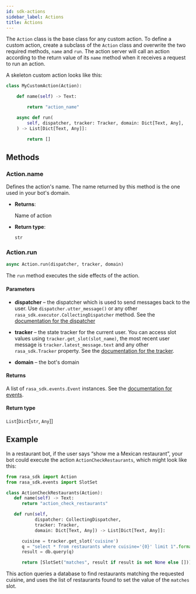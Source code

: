 ```yaml
---
id: sdk-actions
sidebar_label: Actions
title: Actions
---
```



The `Action` class is the base class for any custom action. To 
define a custom action, create a subclass of the `Action` class
and overwrite the two required methods, `name` and `run`. The
action server will call an action according to the return value 
of its `name` method when it receives a request to run an action.

A skeleton custom action looks like this:

```python
class MyCustomAction(Action):

    def name(self) -> Text:

        return "action_name"

    async def run(
        self, dispatcher, tracker: Tracker, domain: Dict[Text, Any],
    ) -> List[Dict[Text, Any]]:

        return []
```

## Methods

### Action.name

Defines the action's name. The name returned by this method is the one used in your bot's domain.

* **Returns**:

  Name of action

* **Return type**: 

  `str`

### Action.run

```python
async Action.run(dispatcher, tracker, domain)
```

The `run` method executes the side effects of the action. 



#### **Parameters**

  * **dispatcher** – the dispatcher which is used to
    send messages back to the user. Use
    `dispatcher.utter_message()` or any other
    `rasa_sdk.executor.CollectingDispatcher`
    method. See the [documentation for the dispatcher](sdk-dispatcher.mdx)

  * **tracker** – the state tracker for the current
    user. You can access slot values using
    `tracker.get_slot(slot_name)`, the most recent user message
    is `tracker.latest_message.text` and any other
    `rasa_sdk.Tracker` property. See the [documentation for the tracker](sdk-tracker.mdx).

  * **domain** – the bot's domain



#### **Returns**

  A list of `rasa_sdk.events.Event` instances. See the [documentation for events](sdk-events.mdx).

#### **Return type**

  `List`[`Dict`[`str`, `Any`]]


## Example

In a restaurant bot, if the user says “show me a Mexican restaurant”,
your bot could execute the action `ActionCheckRestaurants`,
which might look like this:

```python
from rasa_sdk import Action
from rasa_sdk.events import SlotSet

class ActionCheckRestaurants(Action):
   def name(self) -> Text:
      return "action_check_restaurants"

   def run(self,
           dispatcher: CollectingDispatcher,
           tracker: Tracker,
           domain: Dict[Text, Any]) -> List[Dict[Text, Any]]:

      cuisine = tracker.get_slot('cuisine')
      q = "select * from restaurants where cuisine='{0}' limit 1".format(cuisine)
      result = db.query(q)

      return [SlotSet("matches", result if result is not None else [])]
```

This action queries a database to find restaurants matching
the requested cuisine, and uses the list of restaurants found 
to set the value of the `matches` slot. 
